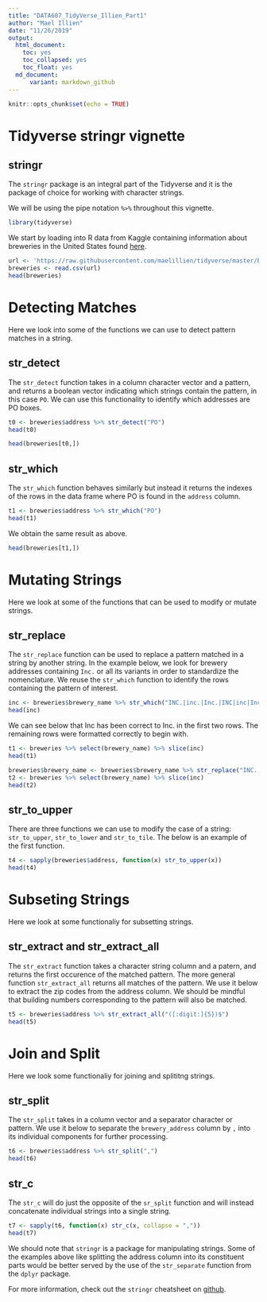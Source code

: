 ```yaml
---
title: "DATA607_TidyVerse_Illien_Part1"
author: "Mael Illien"
date: "11/26/2019"
output:
  html_document: 
    toc: yes
    toc_collapsed: yes
    toc_float: yes
  md_document:
      variant: markdown_github
---
```


```r
knitr::opts_chunk$set(echo = TRUE)
```

# Tidyverse stringr vignette

## stringr

The `stringr` package is an integral part of the Tidyverse and it is the package of choice for working with character strings.

We will be using the pipe notation `%>%` throughout this vignette.

```r
library(tidyverse)
```

We start by loading into R data from Kaggle containing information about breweries in the United States found [here](https://www.kaggle.com/brkurzawa/us-breweries/data).

```r
url <- 'https://raw.githubusercontent.com/maelillien/tidyverse/master/breweries_us.csv'
breweries <- read.csv(url)
head(breweries)
```

# Detecting Matches

Here we look into some of the functions we can use to detect pattern matches in a string. 

## str_detect

The `str_detect` function takes in a column character vector and a pattern, and returns a boolean vector indicating which strings contain the pattern, in this case `PO`. We can use this functionality to identify which addresses are PO boxes.

```r
t0 <- breweries$address %>% str_detect("PO")
head(t0)
```

```r
head(breweries[t0,])
```

## str_which

The `str_which` function behaves similarly but instead it returns the indexes of the rows in the data frame where PO is found in the `address` column. 

```r
t1 <- breweries$address %>% str_which("PO")
head(t1)
```

We obtain the same result as above.

```r
head(breweries[t1,])
```

# Mutating Strings

Here we look at some of the functions that can be used to modify or mutate strings.

## str_replace

The `str_replace` function can be used to replace a pattern matched in a string by another string. In the example below, we look for brewery addresses containing `Inc.` or all its variants in order to standardize the nomenclature. We reuse the `str_which` function to identify the rows containing the pattern of interest. 

```r
inc <- breweries$brewery_name %>% str_which("INC.|inc.|Inc.|INC|inc|Inc")
head(inc)
```

We can see below that Inc has been correct to Inc. in the first two rows. The remaining rows were formatted correctly to begin with. 

```r
t1 <- breweries %>% select(brewery_name) %>% slice(inc)
head(t1)
```

```r
breweries$brewery_name <- breweries$brewery_name %>% str_replace("INC.|inc.|Inc.|INC|inc|Inc", "Inc.")
t2 <- breweries %>% select(brewery_name) %>% slice(inc)
head(t2)
```

## str_to_upper

There are three functions we can use to modify the case of a string: `str_to_upper`, `str_to_lower` and `str_to_tile`. The below is an example of the first function. 

```r
t4 <- sapply(breweries$address, function(x) str_to_upper(x))
head(t4)
```

# Subseting Strings

Here we look at some functionaliy for subsetting strings.

## str_extract and str_extract_all

The `str_extract` function takes a character string column and a patern, and returns the first occurence of the matched pattern. The more general function `str_extract_all` returns all matches of the pattern. We use it below to extract the zip codes from the address column. We should be mindful that building numbers corresponding to the pattern will also be matched.

```r
t5 <- breweries$address %>% str_extract_all("([:digit:]{5})$")
head(t5)
```

# Join and Split

Here we look some functionaliy for joining and splititng strings.

## str_split

The `str_split` takes in a column vector and a separator character or pattern. We use it below to separate the `brewery_address` column by `,` into its individual components for further processing.

```r
t6 <- breweries$address %>% str_split(",")
head(t6)
```

## str_c

The `str_c` will do just the opposite of the `sr_split` function and will instead concatenate individual strings into a single string.

```r
t7 <- sapply(t6, function(x) str_c(x, collapse = ","))
head(t7)
```

We should note that `stringr` is a package for manipulating strings. Some of the examples above like splitting the address column into its constituent parts would be better served by the use of the `str_separate` function from the `dplyr` package.

For more information, check out the `stringr` cheatsheet on [github](https://github.com/rstudio/cheatsheets/blob/master/strings.pdf).




